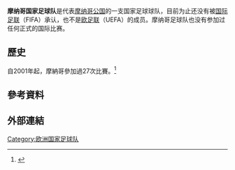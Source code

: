 {{Distinguish|摩纳哥足球俱乐部}}
{{Infobox National football team |
  Name               = Monaco |
  Badge              = <!-- 檔案不存在 Fédération monégasque de football.svg --> |
  Badge_size         = 200px|
  Nickname           = |
  Association        = [[Monegasque_Football_Federation|Monegasque Football Federation]]  | 
  Coach              = {{flagicon|Monaco}} Thierry Petit |
  Asst Manager       = [[Jean-Charles_Arrigo|Jean-Charles Arrigo]] |
  Confederation      = [[獨立足球協會聯合會|ConIFA]]|
  Most caps          = Yohan Garino (16) |
  Top scorer         = Olivier Lechner (14) |
  FIFA Trigramme     = MCO |
| Elo Rank        = {{World Football Elo Ratings|Monaco}}
|  Elo max            = |
  Elo max date       = |
  Elo min            = |
  Elo min date       = |
  Home Stadium       = | [[Stade_des_Moneghetti|Stade des Moneghetti]], [[卡代|Cap-d'Ail]], [[法国|France]] <br/> <sub>[[路易二世体育场|Stade Louis II]], [[摩纳哥|Monaco]] (de facto)</sub>

  pattern_la1=_fcb0809t|pattern_b1=_adidasonwhite|pattern_ra1=_fcb0809t|pattern_sh1=_adidaswhite2011|pattern_so1=_3_stripes_red|
  leftarm1=FFFFFF|body1=FF0000|rightarm1=FFFFFF|shorts1=FF0000|socks1=FFFFFF|
  pattern_la2=_peter1011a|pattern_b2=_adidaswhite|pattern_ra2=_peter1011a|pattern_sh2=_adidasonwhite2011|pattern_so2=_3_stripes_white|
  leftarm2=FF0000|body2=FF0000|rightarm2=FF0000|shorts2=FF0000|socks2=FF0000|

  First game         = {{flagu|Monaco}} 2–1 {{fb-rt|Tibet}}<br/>([[弗莱堡|Freiburg]], [[德国|Germany]]; 14 July, 2001)|
  Largest win        = {{flagu|Monaco}} 2–0 {{fb-rt|Vatican City}}<br/>([[法国|France]]; 22 June, 2013)<br />{{flagu|Monaco}} 2–0 {{fb-rt|Vatican City}}<br/>([[罗马|Rome]], [[意大利|Italy]]; 10 May, 2014) |
  Largest loss       = {{fb|Sápmi}} 21–1 Monaco {{flagdeco|Monaco}}<br /> ([[伊埃尔|Hyères]], [[法国|France]]; 24 November, 2006)|
  World cup apps     = |
  World cup first    = |
  World cup best     = |
  Regional name      = |
  Regional cup apps  = |
  Regional cup first = |
  Regional cup best  =
}}

'''摩纳哥国家足球队'''是代表[[摩纳哥公国|摩纳哥公国]]的一支国家足球球队，目前为止还没有被[[国际足联|国际足联]]（FIFA）承认，也不是[[欧足联|欧足联]]（UEFA）的成员。摩纳哥足球队也没有参加过任何正式的国际比赛。

== 歷史 ==
自2001年起，摩納哥參加過27次比賽。<ref name=autogenerated2>{{cite web | title=World Football Elo Ratings | url=http://www.eloratings.net/world.html | publisher=Elo Ranking | accessdate=2013-10-02 | deadurl=yes | archiveurl=http://archive.wikiwix.com/cache/20110723000000/http://www.eloratings.net/world.html | archivedate=2011年7月23日 | df= }}</ref>

== 參考資料 ==
{{reflist}}
== 外部連結 ==

{{fb start}}
{{國際足球}}
{{NF-Board teams}}
{{fb end}}

[[Category:欧洲国家足球队|Category:欧洲国家足球队]]
